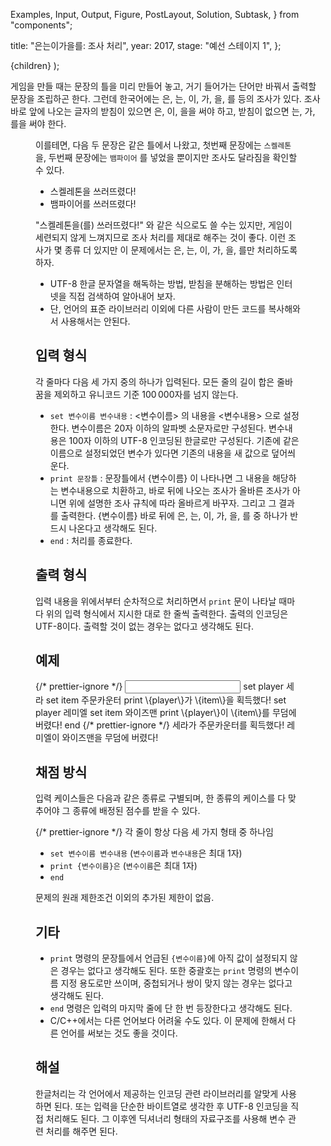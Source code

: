   Examples,
  Input,
  Output,
  Figure,
  PostLayout,
  Solution,
  Subtask,
} from "components";

  title: "은는이가을를: 조사 처리",
  year: 2017,
  stage: "예선 스테이지 1",
};

  <PostLayout meta={meta}>{children}</PostLayout>
);

게임을 만들 때는 문장의 틀을 미리 만들어 놓고, 거기 들어가는 단어만 바꿔서 출력할 문장을 조립하곤 한다. 그런데 한국어에는 은, 는, 이, 가, 을, 를 등의 조사가 있다. 조사 바로 앞에 나오는 글자의 받침이 있으면 은, 이, 을을 써야 하고, 받침이 없으면 는, 가, 를을 써야 한다.

<Figure src="/2017/mxyXbuN.png" alt="" />

이를테면, 다음 두 문장은 같은 틀에서 나왔고, 첫번째 문장에는 `스켈레톤` 을, 두번째 문장에는 `뱀파이어` 를 넣었을 뿐이지만 조사도 달라짐을 확인할 수 있다.

- 스켈레톤을 쓰러뜨렸다!
- 뱀파이어를 쓰러뜨렸다!

&quot;스켈레톤을(를) 쓰러뜨렸다!&quot; 와 같은 식으로도 쓸 수는 있지만, 게임이 세련되지 않게 느껴지므로 조사 처리를 제대로 해주는 것이 좋다.
이런 조사가 몇 종류 더 있지만 이 문제에서는 은, 는, 이, 가, 을, 를만 처리하도록 하자.

- UTF-8 한글 문자열을 해독하는 방법, 받침을 분해하는 방법은 인터넷을 직접 검색하여 알아내어 보자.
- 단, 언어의 표준 라이브러리 이외에 다른 사람이 만든 코드를 복사해와서 사용해서는 안된다.

## 입력 형식

각 줄마다 다음 세 가지 중의 하나가 입력된다.
모든 줄의 길이 합은 줄바꿈을 제외하고 유니코드 기준 $100\,000$자를 넘지 않는다.

- `set 변수이름 변수내용` : &lt;변수이름&gt; 의 내용을 &lt;변수내용&gt; 으로 설정한다. 변수이름은 $20$자 이하의 알파벳 소문자로만 구성된다. 변수내용은 100자 이하의 UTF-8 인코딩된 한글로만 구성된다. 기존에 같은 이름으로 설정되었던 변수가 있다면 기존의 내용을 새 값으로 덮어씌운다.
- `print 문장틀` : 문장틀에서 \{변수이름\} 이 나타나면 그 내용을 해당하는 변수내용으로 치환하고, 바로 뒤에 나오는 조사가 올바른 조사가 아니면 위에 설명한 조사 규칙에 따라 올바르게 바꾸자. 그리고 그 결과를 출력한다. \{변수이름\} 바로 뒤에 은, 는, 이, 가, 을, 를 중 하나가 반드시 나온다고 생각해도 된다.
- `end` : 처리를 종료한다.

## 출력 형식

입력 내용을 위에서부터 순차적으로 처리하면서 `print` 문이 나타날 때마다 위의 입력 형식에서 지시한 대로 한 줄씩 출력한다. 출력의 인코딩은 UTF-8이다.
출력할 것이 없는 경우는 없다고 생각해도 된다.

## 예제

<Examples>
  {/* prettier-ignore */}
  <Input>
set player 세라
set item 주문카운터
print \{player\}가 \{item\}을 획득했다!
set player 레미엘
set item 와이즈맨
print \{player\}이 \{item\}를 무덤에 버렸다!
end
  </Input>
  {/* prettier-ignore */}
  <Output>
세라가 주문카운터를 획득했다!
레미엘이 와이즈맨을 무덤에 버렸다!
  </Output>
</Examples>

## 채점 방식

입력 케이스들은 다음과 같은 종류로 구별되며, 한 종류의 케이스를 다 맞추어야 그 종류에 배정된 점수를 받을 수 있다.

{/* prettier-ignore */}
<Subtask index={1} score={80}>
각 줄이 항상 다음 세 가지 형태 중 하나임
- `set 변수이름 변수내용` (`변수이름`과 `변수내용`은 최대 $1$자)
- `print {변수이름}은` (`변수이름`은 최대 $1$자)
- `end`
</Subtask>
<Subtask index={2} score={120}>
문제의 원래 제한조건 이외의 추가된 제한이 없음.
</Subtask>

## 기타

- `print` 명령의 문장틀에서 언급된 `{변수이름}`에 아직 값이 설정되지 않은 경우는 없다고 생각해도 된다. 또한 중괄호는 `print` 명령의 변수이름 지정 용도로만 쓰이며, 중첩되거나 쌍이 맞지 않는 경우는 없다고 생각해도 된다.
- `end` 명령은 입력의 마지막 줄에 단 한 번 등장한다고 생각해도 된다.
- C/C++에서는 다른 언어보다 어려울 수도 있다. 이 문제에 한해서 다른 언어를 써보는 것도 좋을 것이다.

## 해설

<Solution>
  한글처리는 각 언어에서 제공하는 인코딩 관련 라이브러리를 알맞게 사용하면 된다.
  또는 입력을 단순한 바이트열로 생각한 후 UTF-8 인코딩을 직접 처리해도 된다. 그
  이후엔 딕셔너리 형태의 자료구조를 사용해 변수 관련 처리를 해주면 된다.
</Solution>
